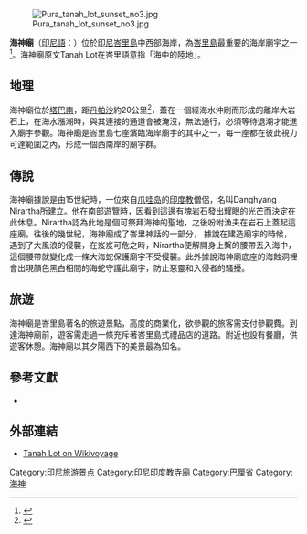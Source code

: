 {{For|中国境内的海神庙|海神庙 (盐官)|海神庙 (永兴岛)}}
{{noteTA
|1 = zh-cn:巴厘; zh-tw:峇里; zh-hk:峇里; zh-sg:峇厘;
|2 = zh-cn:登巴萨; zh-tw:丹帕沙; zh-hk:登巴薩; zh-sg:丹帕沙;
}}

[[File:Pura_tanah_lot_sunset_no3.jpg|thumb]]

'''海神廟'''（[[印尼語|印尼語]]：{{lang|id|Pura Luhur Tanah Lot}}）位於[[印尼|印尼]][[峇里島|峇里島]]中西部海岸，為[[峇里島|峇里島]]最重要的海岸廟宇之一<ref>{{cite book|author1=陳銘磻|title=慢活漫遊峇里島|date=2011-08-01|publisher=宇河文化出版有限公司|isbn=9789576598579|url=https://books.google.com.tw/books?id=xF91CwAAQBAJ&pg=PA115&dq=%E6%B5%B7%E7%A5%9E%E5%BB%9F&hl=zh-TW&sa=X&ved=0ahUKEwiv7ZuvwNnZAhUJlZQKHZIoBmIQ6AEINTAC#v=onepage&q=%E6%B5%B7%E7%A5%9E%E5%BB%9F&f=false|accessdate=2018-03-07|language=zh-hant|archive-date=2018-03-07|archive-url=https://web.archive.org/web/20180307151116/https://books.google.com.tw/books?id=xF91CwAAQBAJ&pg=PA115&dq=%E6%B5%B7%E7%A5%9E%E5%BB%9F&hl=zh-TW&sa=X&ved=0ahUKEwiv7ZuvwNnZAhUJlZQKHZIoBmIQ6AEINTAC#v=onepage&q=%E6%B5%B7%E7%A5%9E%E5%BB%9F&f=false|dead-url=no}}</ref>。海神廟原文Tanah Lot在峇里語意指「海中的陸地」。

==地理==
海神廟位於[[塔巴南|塔巴南]]，距[[丹帕沙|丹帕沙]]約20公里<ref>{{cite web|author1=中华人民共和国驻登巴萨总领事馆|title=海神庙简介（Tanah Lot）|url=http://denpasar.china-consulate.org/chn/blfq/t1273392.htm|publisher=中華人民共和國駐登巴薩總領事館|accessdate=2018-03-07|archive-date=2018-02-23|archive-url=https://web.archive.org/web/20180223040650/http://denpasar.china-consulate.org/chn/blfq/t1273392.htm|dead-url=no}}</ref>，蓋在一個經海水沖刷而形成的離岸大岩石上，在海水漲潮時，與其連接的通道會被淹沒，無法通行，必須等待退潮才能進入廟宇參觀。海神廟是峇里島七座濱臨海岸廟宇的其中之一，每一座都在彼此視力可達範圍之內，形成一個西南岸的廟宇群。

==傳說==
海神廟據說是由15世紀時，一位來自[[爪哇岛|爪哇岛]]的[[印度教|印度教]]僧侶，名叫Danghyang Nirartha所建立。他在南部遊覽時，因看到這邊有塊岩石發出耀眼的光芒而決定在此休息。Nirartha認為此地是個可祭拜海神的聖地，之後吩咐漁夫在岩石上蓋起這座廟。往後的幾世紀，海神廟成了峇里神話的一部分， 據說在建造廟宇的時候，遇到了大風浪的侵襲，在岌岌可危之時，Nirartha便解開身上繫的腰帶丟入海中，這個腰帶就變化成一條大海蛇保護廟宇不受侵襲。此外據說海神廟底座的海蝕洞裡會出現顏色黑白相間的海蛇守護此廟宇，防止惡靈和入侵者的騷擾。

== 旅遊 ==
海神廟是峇里島著名的旅遊景點，高度的商業化，欲參觀的旅客需支付參觀費。到達海神廟前，遊客需走過一條充斥著峇里島式禮品店的道路。附近也設有餐廳，供遊客休憩。海神廟以其夕陽西下的美景最為知名。

== 參考文獻 ==
<div class="references-small">
<references />
</div>
* {{cite book
  | last = Pringle
  | first = Robert
  | authorlink = Robert Pringle
  | title = [[Bali:_Indonesia's_Hindu_Realm|Bali: Indonesia's Hindu Realm]]; A short history of
  | publisher = [[Allen_&_Unwin|Allen & Unwin]]
  | series = Short History of Asia Series
  | year = 2004
  | doi =
  | isbn = 1-86508-863-3
  }}

== 外部連結 ==
{{commons category|Pura Tanah Lot}}
* [[:voy:en:Tanah_Lot|Tanah Lot on Wikivoyage]]

{{印尼旅游景点}}
{{印度神話}}
{{coord|8.640|S|115.100|E|display=title|source:dewiki}}

[[Category:印尼旅游景点|Category:印尼旅游景点]]
[[Category:印尼印度教寺廟|Category:印尼印度教寺廟]]
[[Category:巴厘省|Category:巴厘省]]
[[Category:海神|Category:海神]]